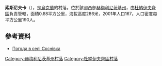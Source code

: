 {{coord|48|52|50|N|27|1|6|E|scale:100000|display=title}}

'''索斯尼夫卡'''（{{lang-uk|Соснівка}}），是[[烏克蘭|烏克蘭]]的村落，位於該國西部[[赫梅利尼茨基州|赫梅利尼茨基州]]，由[[杜納伊夫齊區|杜納伊夫齊區]]負責管轄，面積0.88平方公里，海拔高度286米，2001年人口167，人口密度每平方公里190人。

==參考資料==
* [http://weather.in.ua/ua/hmel'nickaja/24585 Погода в селі Соснівка]

{{DEFAULTSORT:Соснівка}}
[[Category:赫梅利尼茨基州村落|Category:赫梅利尼茨基州村落]]
[[Category:杜納伊夫齊區村落|Category:杜納伊夫齊區村落]]


{{Khmelnytskyi-geo-stub}}